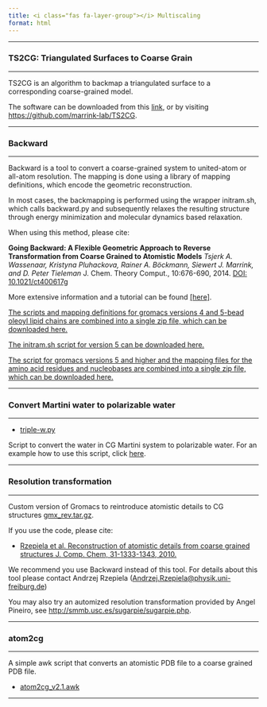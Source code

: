 ```yaml
---
title: <i class="fas fa-layer-group"></i> Multiscaling 
format: html
---
```


<hr>

### TS2CG: Triangulated Surfaces to Coarse Grain

<hr>

TS2CG is an algorithm to backmap a triangulated surface to a corresponding coarse-grained model.

The software can be downloaded from this [link](https://cgmartini-library.s3.ca-central-1.amazonaws.com/1_Downloads/tools/resolution_transformation/TS2CG-master.zip), or by visiting <https://github.com/marrink-lab/TS2CG>.

<hr>

### Backward

<hr>

Backward is a tool to convert a coarse-grained system to united-atom or all-atom resolution. The mapping is done using a library of mapping definitions, which encode the geometric reconstruction.

In most cases, the backmapping is performed using the wrapper initram.sh, which calls backward.py and subsequently relaxes the resulting structure through energy minimization and molecular dynamics based relaxation.

When using this method, please cite:

**Going Backward: A Flexible Geometric Approach to Reverse Transformation from Coarse Grained to Atomistic Models** *Tsjerk A. Wassenaar, Kristyna Pluhackova, Rainer A. Böckmann, Siewert J. Marrink, and D. Peter Tieleman* J. Chem. Theory Comput., 10:676-690, 2014. [DOI: 10.1021/ct400617g](http://pubs.acs.org/doi/abs/10.1021/ct400617g)

More extensive information and a tutorial can be found [\[here\]](../../tutorials/Martini3/Backward/index.qmd).

[The scripts and mapping definitions for gromacs versions 4 and 5-bead oleoyl lipid chains are combined into a single zip file, which can be downloaded here.](https://cgmartini-library.s3.ca-central-1.amazonaws.com/1_Downloads/tools/resolution_transformation/backward.zip)

[The initram.sh script for version 5 can be downloaded here.](https://cgmartini-library.s3.ca-central-1.amazonaws.com/1_Downloads/tools/resolution_transformation/initram-v5.sh)

[The script for gromacs versions 5 and higher and the mapping files for the amino acid residues and nucleobases are combined into a single zip file, which can be downloaded here.](https://cgmartini-library.s3.ca-central-1.amazonaws.com/1_Downloads/tools/resolution_transformation/backward-v5.zip)

<hr>

### Convert Martini water to polarizable water

<hr>

-   [triple-w.py](https://cgmartini-library.s3.ca-central-1.amazonaws.com/1_Downloads/tools/resolution_transformation/triple-w.pyhttps://cgmartini-library.s3.ca-central-1.amazonaws.com/1_Downloads/tools/resolution_transformation/triple-w.py)

Script to convert the water in CG Martini system to polarizable water. For an example how to use this script, click [here](../../tutorials/Legacy/martini2/others.qmd#polarizable-water).

<hr>

### Resolution transformation

<hr>

Custom version of Gromacs to reintroduce atomistic details to CG structures [gmx_rev.tar.gz](https://cgmartini-library.s3.ca-central-1.amazonaws.com/1_Downloads/tools/resolution_transformation/gmx_rev.tar).

If you use the code, please cite:

-   [Rzepiela et al. Reconstruction of atomistic details from coarse grained structures J. Comp. Chem, 31-1333-1343, 2010.](http://www3.interscience.wiley.com/journal/123244279/abstract)

We recommend you use Backward instead of this tool. For details about this tool please contact Andrzej Rzepiela ([Andrzej.Rzepiela\@physik.uni-freiburg.de](mailto:%20Andrzej.Rzepiela@physik.uni-freiburg.de))

You may also try an automized resolution transformation provided by Angel Pineiro, see <http://smmb.usc.es/sugarpie/sugarpie.php>.

<hr>

### atom2cg {#atom2cg}

<hr>

A simple awk script that converts an atomistic PDB file to a coarse grained PDB file.

-   [atom2cg_v2.1.awk](https://cgmartini-library.s3.ca-central-1.amazonaws.com/1_Downloads/tools/proteins_and_bilayers/atom2cg_v2.1.awk)

<hr>